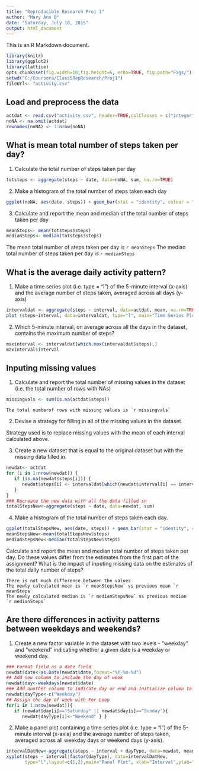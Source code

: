 ```yaml
---
title: "Reproducible Research Proj 1"
author: "Mary Ann D"
date: "Saturday, July 18, 2015"
output: html_document
---
```


This is an R Markdown document. 

```r
library(knitr)
library(ggplot2)
library(lattice)
opts_chunk$set(fig.width=10,fig.height=6, echo=TRUE, fig.path="Figs/")
setwd("C:/Coursera/Class5RepResearch/Proj1")
fileUrl<- "activity.csv" 
```
## Load and preprocess the data
```r
actdat <- read.csv("activity.csv", header=TRUE,colClasses = c("integer", "Date", "factor"))
noNA <- na.omit(actdat)
rownames(noNA) <- 1:nrow(noNA)
```
## What is mean total number of steps taken per day?
1. Calculate the total number of steps taken per day 
```r
totsteps <- aggregate(steps ~ date, data=noNA, sum, na.rm=TRUE)
```
2. Make a histogram of the total number of steps taken each day
```r
ggplot(noNA, aes(date, steps)) + geom_bar(stat = "identity", colour = "steelblue", fill = "steelblue", width = 0) 
```

3. Calculate and report the mean and median of the total number of steps taken per day
```r
meanSteps<- mean(totsteps$steps)
medianSteps<- median(totsteps$steps)
```
   The mean total number of steps taken per day is `r meanSteps`
   The median total number of steps taken per day is `r medianSteps`

## What is the average daily activity pattern?
1. Make a time series plot (i.e. type = "l") of the 5-minute interval (x-axis) and the average number of steps taken, averaged across all days (y-axis)
```r
intervaldat <- aggregate(steps ~ interval, data=actdat, mean, na.rm=TRUE)
plot (steps~interval, data=intervaldat, type="l", main="Time Series Plot by 5-minute Interval", xlab="5 min Interval",ylab="Avg number of steps taken") 
```

2. Which 5-minute interval, on average across all the days in the dataset, contains the maximum number of steps?
```r
maxinterval <- intervaldat[which.max(intervaldat$steps),]
maxinterval$interval 
```

## Inputing missing values
1. Calculate and report the total number of missing values in the dataset (i.e. the total number of rows with NAs)
```r
missingvals <- sum(is.na(actdat$steps))
```
    The total numberof rows with missing values is `r missingvals`

2. Devise a strategy for filling in all of the missing values in the dataset.

Strategy used is to replace missing values with the mean of each interval calculated above.

3. Create a new dataset that is equal to the original dataset but with the missing data filled in.
```r
newdat<- actdat
for (i in 1:nrow(newdat)) {
   if (is.na(newdat$steps[i])) {
      newdat$steps[i] <- intervaldat[which(newdat$interval[i] == intervaldat$interval),]$steps   
   }
}
### Recreate the new data with all the data filled in
totalStepsNew<-aggregate(steps ~ date, data=newdat, sum)
```
4. Make a histogram of the total number of steps taken each day.

```r
ggplot(totalStepsNew, aes(date, steps)) + geom_bar(stat = "identity", colour = "steelblue", fill = "steelblue", width = 0)
meanStepsNew<-mean(totalStepsNew$steps)
medianStepsNew<-median(totalStepsNew$steps)
```

Calculate and report the mean and median total number of steps taken per day. 
Do these values differ from the estimates from the first part of the assignment? 
What is the impact of inputing missing data on the estimates of the total daily number of steps?

    There is not much difference between the values
    The newly calculated mean is `r meanStepsNew` vs previous mean `r meanSteps`
    The newly calculated median is `r medianStepsNew` vs previous median `r medianSteps`

## Are there differences in activity patterns between weekdays and weekends?
1. Create a new factor variable in the dataset with two levels - "weekday" and "weekend" indicating whether a given date is a weekday or weekend day.
```r
### Format field as a date field
newdat$date<-as.Date(newdat$date,format="%Y-%m-%d")
## Add new column to include the day of week
newdat$day<-weekdays(newdat$date)
### Add another column to indicate day or end and Initialize column to 'weekday'
newdat$dayType<-c("Weekday")
## Assign the day of week with For Loop
for(i in 1:nrow(newdat)){
   if (newdat$day[i]=="Saturday" || newdat$day[i]=="Sunday"){
      newdat$dayType[i]<-"Weekend" } }
```
2.  Make a panel plot containing a time series plot (i.e. type = "l")  of the 5-minute interval (x-axis) and the average number of steps taken, averaged across all weekday days or weekend days (y-axis).
```r
intervalDatNew<-aggregate(steps ~ interval + dayType, data=newdat, mean)
xyplot(steps ~ interval|factor(dayType), data=intervalDatNew,
       type="l",layout=c(1,2),main="Panel Plot", xlab="Interval",ylab="Average number of steps")
```

 


